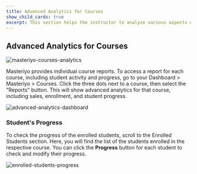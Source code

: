 ```yaml
---
title: Advanced Analytics for Courses
show_child_cards: true
excerpt: This section helps the instructor to analyze various aspects of the courses they create.
---
```


## Advanced Analytics for Courses

![masteriyo-courses-analytics](https://github.com/Masteriyo/masteriyo-docs/assets/75772539/eccf5458-fc6f-416a-a0f6-92162dbf9674)

Masteriyo provides individual course reports. To access a report for each course, including student activity and progress, go to your Dashboard > Masteriyo > Courses. Click the three dots next to a course, then select the "Reports" button. This will show advanced analytics for that course, including sales, enrollment, and student progress. 

![advanced-analytics-dashboard](https://github.com/user-attachments/assets/69238aad-119a-4086-a757-7781c6ea963a)

### Student's Progress

To check the progress of the enrolled students, scroll to the Enrolled Students section. Here, you will find the list of the students enrolled in the respective course. You can click the **Progress** button for each student to check and modify their progress.

![enrolled-students-progress](https://github.com/Masteriyo/masteriyo-docs/assets/75772539/8ee29ed8-509d-407a-8365-ada797412374)
